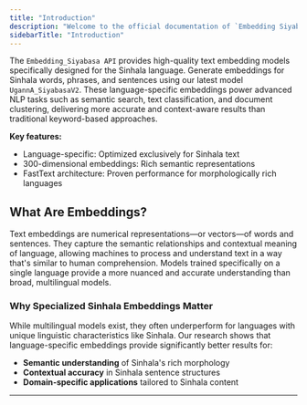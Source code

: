 ```yaml
---
title: "Introduction"
description: "Welcome to the official documentation of `Embedding Siyabasa`"
sidebarTitle: "Introduction"
---
```


The `Embedding_Siyabasa API` provides high-quality text embedding models specifically designed for the Sinhala language. Generate embeddings for Sinhala words, phrases, and sentences using our latest model `UgannA_SiyabasaV2`. These language-specific embeddings power advanced NLP tasks such as semantic search, text classification, and document clustering, delivering more accurate and context-aware results than traditional keyword-based approaches.

**Key features:**

- Language-specific: Optimized exclusively for Sinhala text
- 300-dimensional embeddings: Rich semantic representations
- FastText architecture: Proven performance for morphologically rich languages

## **What Are Embeddings?**

Text embeddings are numerical representations—or vectors—of words and sentences. They capture the semantic relationships and contextual meaning of language, allowing machines to process and understand text in a way that's similar to human comprehension. Models trained specifically on a single language provide a more nuanced and accurate understanding than broad, multilingual models.

### **Why Specialized Sinhala Embeddings Matter**

While multilingual models exist, they often underperform for languages with unique linguistic characteristics like Sinhala. Our research shows that language-specific embeddings provide significantly better results for:

- **Semantic understanding** of Sinhala's rich morphology
- **Contextual accuracy** in Sinhala sentence structures
- **Domain-specific applications** tailored to Sinhala content

---

<Card title="API Console" icon="code" href="api-reference/introduction" cta="Get Started">
  
</Card>